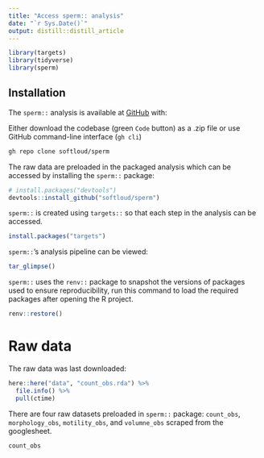 ```yaml
---
title: "Access sperm:: analysis"
date: "`r Sys.Date()`"
output: distill::distill_article
---
```


```r
library(targets)
library(tidyverse)
library(sperm)

```


## Installation

The `sperm::` analysis is available at [GitHub](https://github.com/softloud/sperm) with:


Either download the codebase (green `Code` button) as a .zip file or use GitHub command-line interface (`gh cli`)

``` bash
gh repo clone softloud/sperm
```

The raw data are preloaded in the packaged analysis which can be accessed by installing the `sperm::` package:

``` r
# install.packages("devtools")
devtools::install_github("softloud/sperm")
```

`sperm::` is created using `targets::` so that each step in the analysis can be accessed.

```r
install.packages("targets")
```

`sperm::`'s analysis pipeline can be viewed:

```r
tar_glimpse()
```

`sperm::` uses the `renv::` package to snapshot the versions of packages used to ensure reproducibility, run this command to load the required packages after opening the R project.

```r
renv::restore()
```



# Raw data

The raw data was last downloaded: 

```r
here::here("data", "count_obs.rda") %>%
  file.info() %>%
  pull(ctime)

```

There are four raw datasets preloaded in `sperm::` package: `count_obs`, `morphology_obs`, `motility_obs`, and `volumne_obs` scraped from the googlesheet. 

```r
count_obs
```





